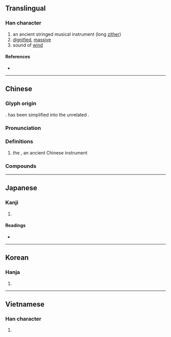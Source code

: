 {{character info/new}}
==Translingual==

===Han character===
{{Han char|rn=96|rad=玉|as=09|sn=13|four=11331|canj=MGPH|ids=⿱玨必}}

# an ancient stringed musical instrument (long [[zither]])
# [[dignified]], [[massive]]
# sound of [[wind]]

====References====
* {{Han ref|kx=0738.110|dkj=21133|dj=1149.020|hdz=21125.050|uh=745F|ud=29791|bh=B7E6|bd=47078}}

----

==Chinese==
{{zh-forms}}

===Glyph origin===
{{Han etym}}
{{Han compound|珡|必|ls=psc|c1=s|c2=p|t1=musical instrument}}. {{zh-l|*珡}} has been simplified into the unrelated {{zh-l|*玨}}.

===Pronunciation===
{{zh-pron
|m=sè
|c=sat1
|h=pfs=sit
|md=
|mn=xm,zz,tw:sek/qz:siak/sit
|mn_note=siak/sek - vernacular; sit - literary
|w=
|mc=y
|oc=y
|cat=n
}}

===Definitions===
{{zh-hanzi}}

# {{lb|zh|musical instrument}} the ''{{w|Se (instrument)|se}}'', an ancient Chinese instrument

===Compounds===
{{zh-der|約瑟|倚瑟|亞瑟王|瑟縮|琴瑟和諧|水木明瑟|瑟弄琴調|拉瑟|琴瑟不調|明瑟|瑟調|瑟調琴弄|琴瑟失調|琴瑟和鳴|琴瑟之好|琴瑟|撤瑟|汎瑟|毛瑟槍|瑟瑟|琴瑟調和|琴瑟和好|琴瑟相調|膠柱鼓瑟|錦瑟華年|蕭瑟|鼓瑟焚香|鼓瑟|膠柱調瑟|錦瑟}}

----

==Japanese==

===Kanji===
{{ja-kanji|grade=|rs=玉09}}

# {{defn|lang=ja|sort=玉09}}

====Readings====
* {{ja-readings
|goon=しち
|kanon=しつ
|kun=おおごと-
|nanori=
}}

----

==Korean==

===Hanja===
{{ko-hanja|hangeul=슬|eumhun=|rv=seul|mr=sŭl|y=sul}}

# {{defn|lang=ko|sort=玉09}}

----

==Vietnamese==

===Han character===
{{vi-hantu|[[sắt]]|rs=玉09}}

# {{defn|lang=vi|sort=玉09}}